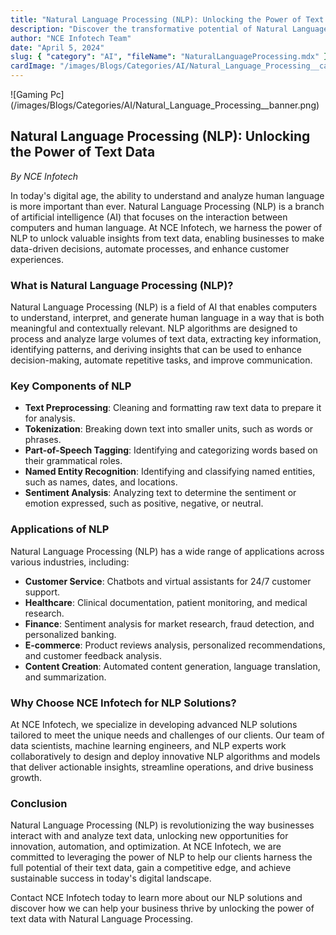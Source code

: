 ```yaml
---
title: "Natural Language Processing (NLP): Unlocking the Power of Text Data"
description: "Discover the transformative potential of Natural Language Processing (NLP) in analyzing and understanding human language. Learn how NCE Infotech leverages NLP to deliver innovative solutions across industries."
author: "NCE Infotech Team"
date: "April 5, 2024"
slug: { "category": "AI", "fileName": "NaturalLanguageProcessing.mdx" }
cardImage: "/images/Blogs/Categories/AI/Natural_Language_Processing__card.png"
---
```


<div class="job_detail_page_container"> 
<div class={"banner m-2"}>
![Gaming Pc](/images/Blogs/Categories/AI/Natural_Language_Processing__banner.png)
</div>
<div class={"content"}>

## Natural Language Processing (NLP): Unlocking the Power of Text Data

_By NCE Infotech_

In today's digital age, the ability to understand and analyze human language is more important than ever. Natural Language Processing (NLP) is a branch of artificial intelligence (AI) that focuses on the interaction between computers and human language. At NCE Infotech, we harness the power of NLP to unlock valuable insights from text data, enabling businesses to make data-driven decisions, automate processes, and enhance customer experiences.

### What is Natural Language Processing (NLP)?

Natural Language Processing (NLP) is a field of AI that enables computers to understand, interpret, and generate human language in a way that is both meaningful and contextually relevant. NLP algorithms are designed to process and analyze large volumes of text data, extracting key information, identifying patterns, and deriving insights that can be used to enhance decision-making, automate repetitive tasks, and improve communication.

### Key Components of NLP

- **Text Preprocessing**: Cleaning and formatting raw text data to prepare it for analysis.
- **Tokenization**: Breaking down text into smaller units, such as words or phrases.
- **Part-of-Speech Tagging**: Identifying and categorizing words based on their grammatical roles.
- **Named Entity Recognition**: Identifying and classifying named entities, such as names, dates, and locations.
- **Sentiment Analysis**: Analyzing text to determine the sentiment or emotion expressed, such as positive, negative, or neutral.

### Applications of NLP

Natural Language Processing (NLP) has a wide range of applications across various industries, including:

- **Customer Service**: Chatbots and virtual assistants for 24/7 customer support.
- **Healthcare**: Clinical documentation, patient monitoring, and medical research.
- **Finance**: Sentiment analysis for market research, fraud detection, and personalized banking.
- **E-commerce**: Product reviews analysis, personalized recommendations, and customer feedback analysis.
- **Content Creation**: Automated content generation, language translation, and summarization.

### Why Choose NCE Infotech for NLP Solutions?

At NCE Infotech, we specialize in developing advanced NLP solutions tailored to meet the unique needs and challenges of our clients. Our team of data scientists, machine learning engineers, and NLP experts work collaboratively to design and deploy innovative NLP algorithms and models that deliver actionable insights, streamline operations, and drive business growth.

### Conclusion

Natural Language Processing (NLP) is revolutionizing the way businesses interact with and analyze text data, unlocking new opportunities for innovation, automation, and optimization. At NCE Infotech, we are committed to leveraging the power of NLP to help our clients harness the full potential of their text data, gain a competitive edge, and achieve sustainable success in today's digital landscape.

Contact NCE Infotech today to learn more about our NLP solutions and discover how we can help your business thrive by unlocking the power of text data with Natural Language Processing.

</div>
</div>
